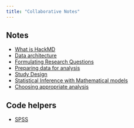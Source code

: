 ```yaml
---
title: "Collaborative Notes"
---
```


## Notes

* [What is HackMD](https://hackmd.io/@norcalbiostat/intro_hackmd)  
* [Data architecture](https://hackmd.io/@norcalbiostat/01_data_arch)
* [Formulating Research Questions](https://hackmd.io/@norcalbiostat/02_rq)
* [Preparing data for analysis](https://hackmd.io/@norcalbiostat/03_dm)
* [Study Design](https://hackmd.io/@norcalbiostat/06-study_design)
* [Statistical Inference with Mathematical models](https://hackmd.io/@norcalbiostat/07-intro_inference)
* [Choosing appropriate analysis](https://hackmd.io/@norcalbiostat/08-choosing-analysis)


## Code helpers

* [SPSS](https://hackmd.io/@norcalbiostat/SPSS)

